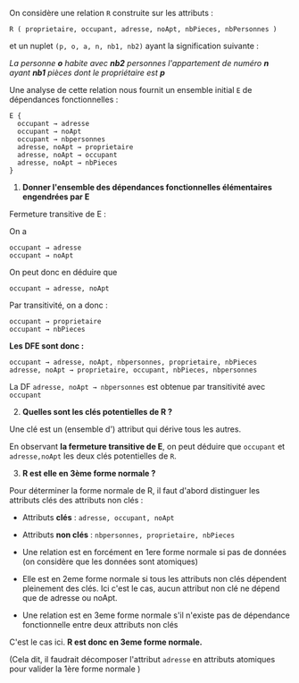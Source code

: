 On considère une relation `R` construite sur les attributs : 

`R ( proprietaire, occupant, adresse, noApt, nbPieces, nbPersonnes )`

et un nuplet `(p, o, a, n, nb1, nb2)` ayant la signification suivante :

_La personne **o** habite avec **nb2** personnes l'appartement de numéro **n** ayant **nb1** pièces dont le propriétaire est **p**_

Une analyse de cette relation nous fournit un ensemble initial `E` de dépendances fonctionnelles :

```
E {
  occupant → adresse
  occupant → noApt
  occupant → nbpersonnes
  adresse, noApt → proprietaire
  adresse, noApt → occupant
  adresse, noApt → nbPieces
}
```

1. **Donner l'ensemble des dépendances fonctionnelles élémentaires engendrées par E**

Fermeture transitive de E :

On a 

```
occupant → adresse
occupant → noApt 
```

On peut donc en déduire que

```
occupant → adresse, noApt

```

Par transitivité, on a donc :

```
occupant → proprietaire
occupant → nbPieces
```
**Les DFE sont donc :**

```
occupant → adresse, noApt, nbpersonnes, proprietaire, nbPieces
adresse, noApt → proprietaire, occupant, nbPieces, nbpersonnes
```
La DF `adresse, noApt → nbpersonnes` est obtenue par transitivité avec `occupant`

2. **Quelles sont les clés potentielles de R ?**

Une clé est un (ensemble d') attribut qui dérive tous les autres. 

En observant **la fermeture transitive de E**, on peut déduire que `occupant` et `adresse,noApt` les deux clés potentielles de `R`.

3. **R est elle en 3ème forme normale ?**

Pour déterminer la forme normale de R, il faut d'abord distinguer les attributs clés des attributs non clés :

* Attributs **clés** : `adresse, occupant, noApt`
* Attributs **non clés** : `nbpersonnes, proprietaire, nbPieces`

* Une relation est en forcément en 1ere forme normale si pas de données (on considère que les données sont atomiques)
* Elle est en 2eme forme normale si tous les attributs non clés dépendent pleinement des clés. Ici c'est le cas, aucun attribut non clé ne dépend que de adresse ou noApt.
* Une relation est en 3eme forme normale s'il n'existe pas de dépendance fonctionnelle entre deux attributs non clés

C'est le cas ici. **R est donc en 3eme forme normale.**

(Cela dit, il faudrait décomposer l'attribut `adresse` en attributs atomiques pour valider la 1ère forme normale )
